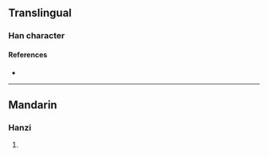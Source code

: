 {{character info/new}}
==Translingual==

===Han character===
{{Han char|rn=96|rad=玉|as=09|sn=13|four=17167|canj=MGAHU|ids=⿰𤣩眉}}

====References====
* {{Han ref|kx=0736.180|dkj=21097|dj=1147.190|hdz=21129.020|uh=7442|ud=29762|bh=DEBB|bd=57019}}

----

==Mandarin==

===Hanzi===
{{cmn-hanzi|pin=[[jiān]] ([[jian1]]), [[méi]] ([[mei2]])|wg=chien<sup>1</sup>, mei<sup>2</sup>}}

# {{rfdef|cmn|sort=玉09}}